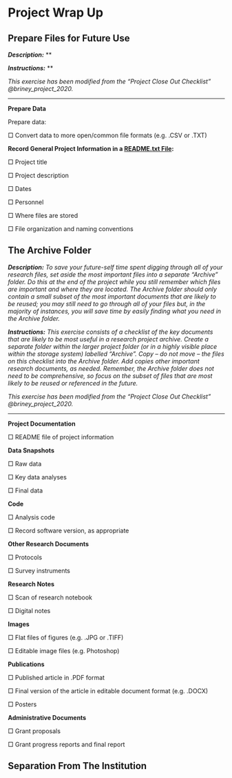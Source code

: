 # Project Wrap Up

## Prepare Files for Future Use {#future-use}

***Description:*** **

***Instructions:*** **

*This exercise has been modified from the "Project Close Out Checklist" @briney_project_2020.*

---

**Prepare Data**

Prepare data:

&#9633; Convert data to more open/common file formats (e.g. .CSV or .TXT) 

**Record General Project Information in a [README.txt File](#readme-txt):**

&#9633; Project title

&#9633; Project description

&#9633; Dates

&#9633; Personnel

&#9633; Where files are stored

&#9633; File organization and naming conventions


## The Archive Folder {#archive-folder}

***Description:*** *To save your future-self time spent digging through all of your research files, set aside the most important files into a separate “Archive” folder. Do this at the end of the project while you still remember which files are important and where they are located. The Archive folder should only contain a small subset of the most important documents that are likely to be reused; you may still need to go through all of your files but, in the majority of instances, you will save time by easily finding what you need in the Archive folder.*

***Instructions:*** *This exercise consists of a checklist of the key documents that are likely to be most useful in a research project archive. Create a separate folder within the larger project folder (or in a highly visible place within the storage system) labelled “Archive”. Copy – do not move – the files on this checklist into the Archive folder. Add copies other important research documents, as needed. Remember, the Archive folder does not need to be comprehensive, so focus on the subset of files that are most likely to be reused or referenced in the future.*

*This exercise has been modified from the "Project Close Out Checklist" @briney_project_2020.*

---

**Project Documentation**

&#9633; README file of project information

**Data Snapshots**

&#9633; Raw data

&#9633; Key data analyses

&#9633; Final data

**Code**

&#9633; Analysis code

&#9633; Record software version, as appropriate

**Other Research Documents**

&#9633; Protocols

&#9633; Survey instruments

**Research Notes**

&#9633; Scan of research notebook

&#9633; Digital notes

**Images**

&#9633; Flat files of figures (e.g. .JPG or .TIFF)

&#9633; Editable image files (e.g. Photoshop)

**Publications**

&#9633; Published article in .PDF format

&#9633; Final version of the article in editable document format (e.g. .DOCX)

&#9633; Posters

**Administrative Documents**

&#9633; Grant proposals

&#9633; Grant progress reports and final report

## Separation From The Institution {#separation}


